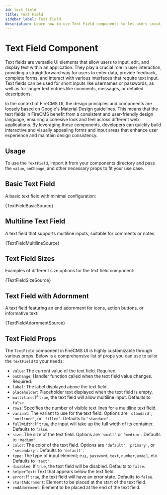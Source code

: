 ```yaml
---
id: text_field
title: Text Field
sidebar_label: Text Field
description: Learn how to use Text Field components to let users input, edit, and display text in your application. Includes examples of basic, multiline, and adorned text fields, as well as various sizes.
---
```


# Text Field Component

Text fields are versatile UI elements that allow users to input, edit, and display text within an application.
They play a crucial role in user interaction, providing a straightforward way for users to enter data, provide
feedback, complete forms, and interact with various interfaces that require text input. Text fields can be used for
short inputs like usernames or passwords, as well as for longer text entries like comments, messages, or
detailed descriptions.

In the context of FireCMS UI, the design principles and components are loosely based on Google's Material Design guidelines. This means that
the text fields in FireCMS benefit from a consistent and user-friendly design language, ensuring a cohesive
look and feel across different web applications. By leveraging these components, developers can quickly build
interactive and visually appealing forms and input areas that enhance user experience and maintain design consistency.

## Usage

To use the `TextField`, import it from your components directory and pass the `value`, `onChange`, and other necessary props to fit your use case.



## Basic Text Field

A basic text field with minimal configuration:



<CodeSample>
    <TextFieldBasicDemo/>
</CodeSample>

<CodeBlock language="tsx">{TextFieldBasicSource}</CodeBlock>

## Multiline Text Field

A text field that supports multiline inputs, suitable for comments or notes:



<CodeSample>
    <TextFieldMultilineDemo/>
</CodeSample>

<CodeBlock language="tsx">{TextFieldMultilineSource}</CodeBlock>

## Text Field Sizes

Examples of different size options for the text field component:



<CodeSample>
    <TextFieldSizeDemo/>
</CodeSample>

<CodeBlock language="tsx">{TextFieldSizeSource}</CodeBlock>

## Text Field with Adornment

A text field featuring an end adornment for icons, action buttons, or informative text:



<CodeSample>
    <TextFieldAdornmentDemo/>
</CodeSample>

<CodeBlock language="tsx">{TextFieldAdornmentSource}</CodeBlock>

## Text Field Props

The `TextField` component in FireCMS UI is highly customizable through various props.
Below is a comprehensive list of props you can use to tailor the `TextField` to your needs:

- `value`: The current value of the text field. Required.
- `onChange`: Handler function called when the text field value changes. Required.
- `label`: The label displayed above the text field.
- `placeholder`: Placeholder text displayed when the text field is empty.
- `multiline`: If `true`, the text field will allow multiline input. Defaults to `false`.
- `rows`: Specifies the number of visible text lines for a multiline text field.
- `variant`: The variant to use for the text field. Options are `'standard'`, `'outlined'`, or `'filled'`. Defaults to `'standard'`.
- `fullWidth`: If `true`, the input will take up the full width of its container. Defaults to `false`.
- `size`: The size of the text field. Options are `'small'` or `'medium'`. Defaults to `'medium'`.
- `color`: The color of the text field. Options are `'default'`, `'primary'`, or `'secondary'`. Defaults to `'default'`.
- `type`: The type of input element; e.g., `password`, `text`, `number`, `email`, etc. Defaults to `'text'`.
- `disabled`: If `true`, the text field will be disabled. Defaults to `false`.
- `helperText`: Text that appears below the text field.
- `error`: If `true`, the text field will have an error state. Defaults to `false`.
- `startAdornment`: Element to be placed at the start of the text field.
- `endAdornment`: Element to be placed at the end of the text field.
